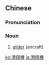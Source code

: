 {{also|滑翔机}}
==Chinese==
{{zh-forms|s=滑翔机|type=21}}
{{wikipedia|lang=zh}}

===Pronunciation===
{{zh-pron
|m=huáxiángjī
|c=waat6 coeng4 gei1
|cat=n
}}

===Noun===
{{zh-noun}}

# [[glider]] (aircraft)

{{zh-cat|Aircraft}}

[[ko:滑翔機]]
[[ja:滑翔機]]